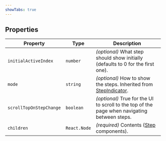 ```yaml
---
showTabs: true
---
```


## Properties

| Property                | Type         | Description                                                                                                      |
| ----------------------- | ------------ | ---------------------------------------------------------------------------------------------------------------- |
| `initialActiveIndex`    | `number`     | _(optional)_ What step should show initially (defaults to 0 for the first one).                                  |
| `mode`                  | `string`     | _(optional)_ How to show the steps. Inherited from [StepIndicator](/uilib/components/step-indicator/properties). |
| `scrollTopOnStepChange` | `boolean`    | _(optional)_ True for the UI to scroll to the top of the page when navigating between steps.                     |
| `children`              | `React.Node` | _(required)_ Contents ([Step](/uilib/extensions/forms/StepsLayout/Step) components).                             |

